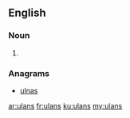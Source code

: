 ==English==

===Noun===
{{head|en|plural}}

# {{plural of|ulan|lang=en}}

===Anagrams===
* [[ulnas#English|ulnas]]

[[ar:ulans]]
[[fr:ulans]]
[[ku:ulans]]
[[my:ulans]]